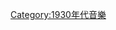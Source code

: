 {{portal|音樂}}
{{inmusicyr|193|9}}
{{Commons cat|Music in 1939}}

[[Category:1930年代音樂|Category:1930年代音樂]]